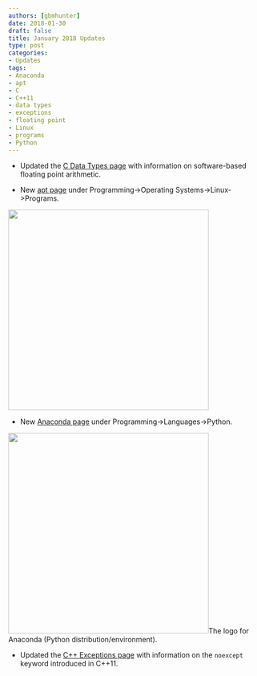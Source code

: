 ```yaml
---
authors: [gbmhunter]
date: 2018-01-30
draft: false
title: January 2018 Updates
type: post
categories:
- Updates
tags:
- Anaconda
- apt
- C
- C++11
- data types
- exceptions
- floating point
- Linux
- programs
- Python
---
```




* Updated the [C Data Types page](/programming/languages/c/data-types) with information on software-based floating point arithmetic.  

* New [apt page](/programming/operating-systems/linux/programs/apt) under Programming->Operating Systems->Linux->Programs.  


<Image src={sudo_apt_install_icon} width="400px"></Image>

* New [Anaconda page](/programming/languages/python/anaconda) under Programming->Languages->Python.


<Image src={anaconda_python_logo} width="400px">The logo for Anaconda (Python distribution/environment).</Image>

* Updated the [C++ Exceptions page](/programming/languages/c-plus-plus/exceptions) with information on the `noexcept` keyword introduced in C++11.

